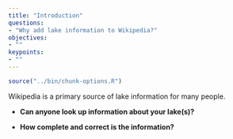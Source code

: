 ```yaml
---
title: "Introduction"
questions:
- "Why add lake information to Wikipedia?"
objectives:
- ""
keypoints:
- ""
---
```


```r
source("../bin/chunk-options.R")
```

Wikipedia is a primary source of lake information for many people. 

* **Can anyone look up information about your lake(s)?**

* **How complete and correct is the information?**
